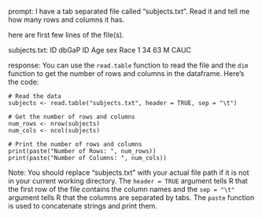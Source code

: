 prompt:
I have a tab separated file called "subjects.txt". Read it and tell me how many rows and columns it has. 

here are first few lines of the file(s).

subjects.txt:
ID	dbGaP ID	Age	sex	Race
1	34	63	M	CAUC


response:
You can use the `read.table` function to read the file and the `dim` function to get the number of rows and columns in the dataframe. Here's the code:

```
# Read the data
subjects <- read.table("subjects.txt", header = TRUE, sep = "\t")

# Get the number of rows and columns
num_rows <- nrow(subjects)
num_cols <- ncol(subjects)

# Print the number of rows and columns
print(paste("Number of Rows: ", num_rows))
print(paste("Number of Columns: ", num_cols))
```
Note: You should replace "subjects.txt" with your actual file path if it is not in your current working directory. The `header = TRUE` argument tells R that the first row of the file contains the column names and the `sep = "\t"` argument tells R that the columns are separated by tabs. The `paste` function is used to concatenate strings and print them.
